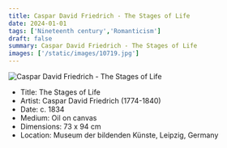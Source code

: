 ```yaml
---
title: Caspar David Friedrich - The Stages of Life
date: 2024-01-01
tags: ['Nineteenth century','Romanticism']
draft: false
summary: Caspar David Friedrich - The Stages of Life
images: ['/static/images/10719.jpg']
---
```


![Caspar David Friedrich - The Stages of Life](/static/images/10719.jpg)

* Title: The Stages of Life
* Artist: Caspar David Friedrich (1774-1840)
* Date: c. 1834
* Medium: Oil on canvas
* Dimensions: 73 x 94 cm
* Location: Museum der bildenden Künste, Leipzig, Germany



